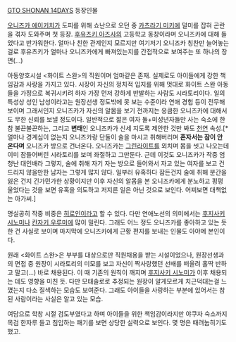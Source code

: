 [[GTO SHONAN 14DAYS]] 등장인물

[[오니즈카 에이키치]]가 도피를 위해 쇼난으로 오던 중 [[카츠라기 미키]]에 덜미를 잡혀 곤란을 겪자 도와주며 첫 등장.
[[후유츠키 아즈사]]의 고등학교 동창이라며 오니즈카에 대해 들었다고 반가워한다. 얼마나 친한 관계인지 모르지만 여기저기 오니즈카 칭찬만 늘어놓는 걸로 후유츠키가 얼마나 오니즈카에게 빠져있는지를 간접적으로 보여주는 또 하나의 장면(...)

아동양호시설 <화이트 스완>의 직원이며 엄마같은 존재. 실제로도 아이들에게 강한 책임감과 사랑을 가지고 있다. 시장이 자신의 정치적 입지를 위해 멋대로 화이트 스완 아동들을 가정으로 복귀시키려 하자 가장 먼저 강하게 반발하는 사람도 시라토리이다. 일의 특성상 성인 남성이라고는 원장선생 정도밖에 못 보는 수준이라 연애 경험 등이 전무해보이며 그래서인지 오니즈카가 자신의 알몸을 보기 전까지는 응큼한 오니즈카에 대해서도 무한 신뢰를 보낼 정도이다. 일반적으로 젊은 여자 둘+미성년자들만 사는 숙소에 한참 불끈불끈하는, 그리고 '''변태'''인 오니즈카가 신세 지도록 제안한 것만 봐도 [[천연]] 속성.[* 얼마나 경계심이 없는지 오니즈카랑 단둘이 술을 마시고 취해버리며 '''혼자서는 잠이 안 온다며''' 오니즈카 방으로 건너온다. 오니즈카는 [[그린라이트]]를 외치며 몸을 씻고 나오는데 이미 잠들어버린 시라토리를 보며 좌절하고 그만둔다. 근데 이것도 오니즈카가 작중 엄청난 대인배라 그렇지, 술에 취해 자기 자는 방으로 들어와서 자고 있는 여자를 보고 건드리지 않을만한 남자는 그렇게 많지 않다. 일부러 유혹하다 잠든건지 술에 취해 분간을 잃은 건지 긴가민가한 상황이지만 이후 자신의 알몸을 본 오니즈카에게 분노하고 펑펑 울었다는 것을 보면 유혹을 의도하고 저지른 일은 아닌 것으로 보인다. 어찌보면 대책없는 아가씨.] 

명실공히 작중 비중은 [[히로인]]이라고 할 수 있다. 다만 연애노선의 의미에서는 [[후지사키 시노미]]나 [[칸자키 우루미]]에 많이 밀린다. 그래도 어느 정도 오니즈카를 좋아하고 있는 듯한 건 사실로 보이며 마지막에 오니즈카에게 근황 편지를 보내는 인물도 아야메 본인이다.

원래 <화이트 스완>은 부부를 대상으로만 직원채용을 받는 시설이었으나, 원장선생과의 면접 중 원장이 시라토리의 미모를 보고 자신이 짝사랑했던 선배를 떠올려 홀딱 반하고 말고(...) 바로 채용된다. 이 때 기존의 원칙이 깨지며 [[후지사키 시노미]]가 이후 채용되는 데도 영향을 미친 듯. 다만 모태솔로로 추정되는 원장이 알게모르게 치근덕대는걸 느꼈는지 다소 질색하는 모습도 보여준다. 그래도 아이들을 사랑하는 부분에 있어서는 참된 사람이라는 사실은 알고 있는 모습.

여담으로 학창 시절 검도부였다고 하며 아이들을 위한 책임감이라지만 야쿠자 숙소까지 목검 한자루 들고 침입하는 패기를 보면 상당한 실력으로 보인다. 몇 명은 때려눕히기도 했고. 
